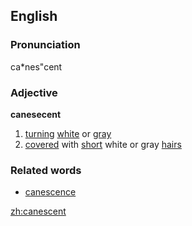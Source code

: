==English==
===Pronunciation===
ca*nes"cent

===Adjective===
'''canesecent'''
# [[turn]]ing [[white]] or [[gray]]
# [[cover]]ed with [[short]] white or gray [[hair]]s

===Related words===
* [[canescence]]

[[zh:canescent]]
